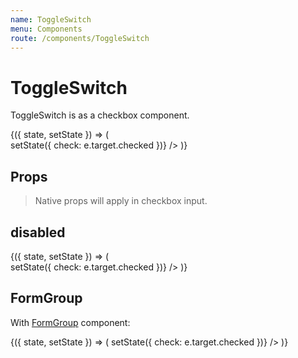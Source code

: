 ```yaml
---
name: ToggleSwitch
menu: Components
route: /components/ToggleSwitch
---
```



# ToggleSwitch

ToggleSwitch is as a checkbox component.

<Playground>
	<State initial={{ check: false }}>
		{({ state, setState }) => (
			<form>
				<ToggleSwitch autoFocus label={state.check ? 'Activated' : 'Deactivated'} checked={state.check} onChange={e => setState({ check: e.target.checked })} />
			</form>
		)}
	</State>
</Playground>

## Props

<Props of={ToggleSwitch} />

> Native props will apply in checkbox input.

## disabled

<Playground>
	<State initial={{ check: true }}>
		{({ state, setState }) => (
			<form>
				<ToggleSwitch label="This is checked" checked={state.check} disabled onChange={e => setState({ check: e.target.checked })} />
				<ToggleSwitch label="This isn't checked" disabled />
			</form>
		)}
	</State>
</Playground>

## FormGroup

With [FormGroup](/components/FormGroup) component:

<Playground>
	<FormGroup label="Status" tooltip="Lorem ipsum" helpText="Active or deactive status">
		<State initial={{ check: true }}>
			{({ state, setState }) => (
				<ToggleSwitch label={state.check ? 'Activated' : 'Deactivated'} checked={state.check} onChange={e => setState({ check: e.target.checked })} />
			)}
		</State>
	</FormGroup>
</Playground>
